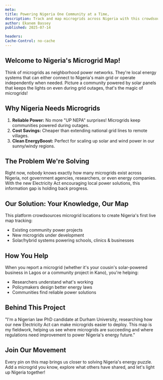 ```yaml
---
meta:
title: Powering Nigeria One Community at a Time,
description: Track and map microgrids across Nigeria with this crowdsourced platform. Discover solar and hybrid power projects, contribute data, and help shape the future of clean energy under Nigeria's new Electricity Act. Join the movement for reliable, decentralized power!
author: Ekanem Bassey
published: 2025-07-14

headers:
Cache-Control: no-cache
---
```




## Welcome to Nigeria's Microgrid Map!

Think of microgrids as neighborhood power networks. They're local
energy systems that can either connect to Nigeria's main grid or
operate independently when needed. Picture a community powered by
solar panels that keeps the lights on even during grid outages,
that's the magic of microgrids!

## Why Nigeria Needs Microgrids

1. **Reliable Power:** No more "UP NEPA" surprises! Microgrids keep communities powered during outages.
2. **Cost Savings:** Cheaper than extending national grid lines to remote villages.
3. **Clean EnergyBoost:** Perfect for scaling up solar and wind power in our sunny/windy regions.

## The Problem We're Solving

Right now, nobody knows exactly how many microgrids exist across Nigeria, not government agencies, researchers, or even energy companies. With the new Electricity Act encouraging local power solutions, this information gap is holding back progress.

## Our Solution: Your Knowledge, Our Map

This platform crowdsources microgrid locations to create Nigeria's first live map tracking:

- Existing community power projects
- New microgrids under development
- Solar/hybrid systems powering schools, clinics & businesses

## How You Help

When you report a microgrid (whether it's your cousin's solar-powered business in Lagos or a community project in Kano), you're helping:

- Researchers understand what's working
- Policymakers design better energy laws
- Communities find reliable power solutions

## Behind This Project

"I'm a Nigerian law PhD candidate at Durham University, researching how our new Electricity Act can make microgrids easier to deploy. This map is my fieldwork, helping us see where microgrids are succeeding and where regulations need improvement to power Nigeria's energy future."

## Join Our Movement

Every pin on this map brings us closer to solving Nigeria's energy puzzle. Add a microgrid you know, explore what others have shared, and let's light up Nigeria together!
